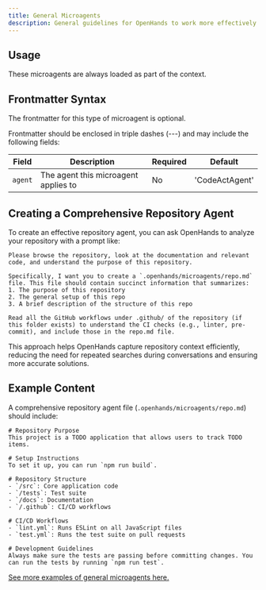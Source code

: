 ```yaml
---
title: General Microagents
description: General guidelines for OpenHands to work more effectively with the repository.
---
```


## Usage

These microagents are always loaded as part of the context.

## Frontmatter Syntax

The frontmatter for this type of microagent is optional.

Frontmatter should be enclosed in triple dashes (---) and may include the following fields:

| Field     | Description                             | Required | Default        |
|-----------|-----------------------------------------|----------|----------------|
| `agent`   | The agent this microagent applies to    | No       | 'CodeActAgent' |

## Creating a Comprehensive Repository Agent

To create an effective repository agent, you can ask OpenHands to analyze your repository with a prompt like:

```
Please browse the repository, look at the documentation and relevant code, and understand the purpose of this repository.

Specifically, I want you to create a `.openhands/microagents/repo.md` file. This file should contain succinct information that summarizes:
1. The purpose of this repository
2. The general setup of this repo
3. A brief description of the structure of this repo

Read all the GitHub workflows under .github/ of the repository (if this folder exists) to understand the CI checks (e.g., linter, pre-commit), and include those in the repo.md file.
```

This approach helps OpenHands capture repository context efficiently, reducing the need for repeated searches during conversations and ensuring more accurate solutions.

## Example Content

A comprehensive repository agent file (`.openhands/microagents/repo.md`) should include:

```
# Repository Purpose
This project is a TODO application that allows users to track TODO items.

# Setup Instructions
To set it up, you can run `npm run build`.

# Repository Structure
- `/src`: Core application code
- `/tests`: Test suite
- `/docs`: Documentation
- `/.github`: CI/CD workflows

# CI/CD Workflows
- `lint.yml`: Runs ESLint on all JavaScript files
- `test.yml`: Runs the test suite on pull requests

# Development Guidelines
Always make sure the tests are passing before committing changes. You can run the tests by running `npm run test`.
```

[See more examples of general microagents here.](https://github.com/OpenHands/OpenHands/tree/main/.openhands/microagents)
